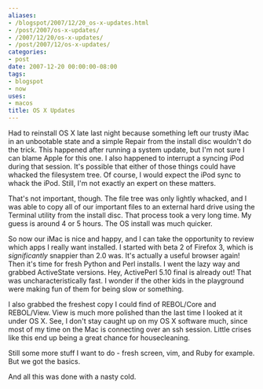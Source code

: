 ```yaml
---
aliases:
- /blogspot/2007/12/20_os-x-updates.html
- /post/2007/os-x-updates/
- /2007/12/20/os-x-updates/
- /post/2007/12/os-x-updates/
categories:
- post
date: 2007-12-20 00:00:00-08:00
tags:
- blogspot
- now
uses:
- macos
title: OS X Updates
---
```


Had to reinstall OS X late last night because something left our trusty iMac in an unbootable state and a simple Repair from the install disc wouldn't do the trick. This happened after running a system update, but I'm not sure I can blame Apple for this one. I also happened to interrupt a syncing iPod during that session. It's possible that either of those things could have whacked the filesystem tree. Of course, I would expect the iPod sync to whack the iPod. Still, I'm not exactly an expert on these matters.

That's not important, though. The file tree was only lightly whacked, and I was able to copy all of our important files to an external hard drive using the Terminal utility from the install disc. That process took a very long time. My guess is around 4 or 5 hours. The OS install was much quicker.

So now our iMac is nice and happy, and I can take the opportunity to review which apps I really want installed. I started with beta 2 of Firefox  3, which is <span style="font-style: italic;">significantly</span> snappier than 2.0 was. It's actually a useful browser again! Then it's time for fresh Python and Perl installs. I went the lazy way and grabbed ActiveState versions. Hey, ActivePerl 5.10 final is already out! That was uncharacteristically fast. I wonder if the other kids in the playground were making fun of them for being slow or something.

I also grabbed the freshest copy I could find of REBOL/Core and REBOL/View. View is much more polished than the last time I looked at it under OS X. See, I don't stay caught up on my OS X software much, since most of my time on the Mac is connecting over an ssh session. Little crises like this end up being a great chance for housecleaning.

Still some more stuff I want to do - fresh screen, vim, and Ruby for example. But we got the basics.

And all this was done with a nasty cold.

